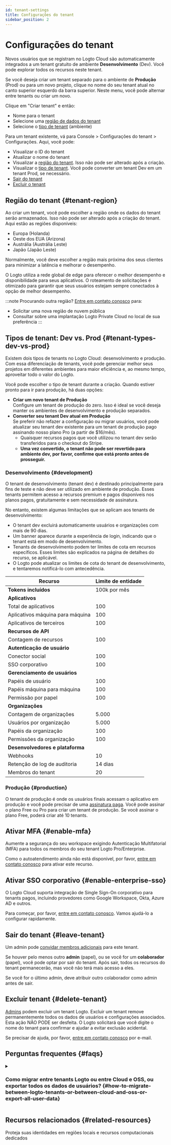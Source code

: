 ```yaml
---
id: tenant-settings
title: Configurações do tenant
sidebar_position: 2
---
```


# Configurações do tenant

Novos usuários que se registram no Logto Cloud são automaticamente integrados a um tenant gratuito de ambiente **Desenvolvimento** (Dev). Você pode explorar todos os recursos neste tenant.

Se você deseja criar um tenant separado para o ambiente de **Produção** (Prod) ou para um novo projeto, clique no nome do seu tenant atual no canto superior esquerdo da barra superior. Neste menu, você pode alternar entre tenants ou criar um novo.

Clique em "Criar tenant" e então:

- Nome para o tenant
- Selecione uma [região de dados do tenant](#tenant-region)
- Selecione o [tipo de tenant](#tenant-types-dev-vs-prod) (ambiente)

Para um tenant existente, vá para <CloudLink to="/settings">Console > Configurações do tenant > Configurações</CloudLink>. Aqui, você pode:

- Visualizar o ID do tenant
- Atualizar o nome do tenant
- Visualizar a [região do tenant](#tenant-region). Isso não pode ser alterado após a criação.
- Visualizar o [tipo de tenant](#tenant-types-dev-vs-prod). Você pode converter um tenant Dev em um tenant Prod, se necessário.
- [Sair do tenant](#leave-tenant)
- [Excluir o tenant](#delete-tenant)

## Região do tenant \{#tenant-region}

Ao criar um tenant, você pode escolher a região onde os dados do tenant serão armazenados. Isso não pode ser alterado após a criação do tenant. Aqui estão as regiões disponíveis:

- Europa (Holanda)
- Oeste dos EUA (Arizona)
- Austrália (Austrália Leste)
- Japão (Japão Leste)

Normalmente, você deve escolher a região mais próxima dos seus clientes para minimizar a latência e melhorar o desempenho.

O Logto utiliza a rede global de edge para oferecer o melhor desempenho e disponibilidade para seus aplicativos. O roteamento de solicitações é otimizado para garantir que seus usuários estejam sempre conectados à opção de melhor desempenho.

:::note
Procurando outra região? [Entre em contato conosco](https://logto.io/contact) para:

- Solicitar uma nova região de nuvem pública
- Consultar sobre uma implantação Logto Private Cloud no local de sua preferência
  :::

## Tipos de tenant: Dev vs. Prod \{#tenant-types-dev-vs-prod}

Existem dois tipos de tenants no Logto Cloud: desenvolvimento e produção. Com essa diferenciação de tenants, você pode gerenciar melhor seus projetos em diferentes ambientes para maior eficiência e, ao mesmo tempo, aproveitar todo o valor do Logto.

Você pode escolher o tipo de tenant durante a criação. Quando estiver pronto para ir para produção, há duas opções:

- **Criar um novo tenant de Produção**  
  Configure um tenant de produção do zero. Isso é ideal se você deseja manter os ambientes de desenvolvimento e produção separados.
- **Converter seu tenant Dev atual em Produção**  
  Se preferir não refazer a configuração ou migrar usuários, você pode atualizar seu tenant dev existente para um tenant de produção pago assinando nosso plano Pro (a partir de $16/mês).
  - Quaisquer recursos pagos que você utilizou no tenant dev serão transferidos para o checkout do Stripe.
  - **Uma vez convertido, o tenant não pode ser revertido para ambiente dev, por favor, confirme que está pronto antes de prosseguir.**

### Desenvolvimento \{#development}

O tenant de desenvolvimento (tenant dev) é destinado principalmente para fins de teste e não deve ser utilizado em ambiente de produção. Esses tenants permitem acesso a recursos premium e pagos disponíveis nos planos pagos, gratuitamente e sem necessidade de assinatura.

No entanto, existem algumas limitações que se aplicam aos tenants de desenvolvimento:

- O tenant dev excluirá automaticamente usuários e organizações com mais de 90 dias.
- Um banner aparece durante a experiência de login, indicando que o tenant está em modo de desenvolvimento.
- Tenants de desenvolvimento podem ter limites de cota em recursos específicos. Esses limites são explicados na página de detalhes do recurso, se aplicável.
- O Logto pode atualizar os limites de cota do tenant de desenvolvimento, e tentaremos notificá-lo com antecedência.

| Recurso                          | Limite de entidade |
| -------------------------------- | ------------------ |
| **Tokens incluídos**             | 100k por mês       |
| **Aplicativos**                  |
| Total de aplicativos             | 100                |
| Aplicativos máquina para máquina | 100                |
| Aplicativos de terceiros         | 100                |
| **Recursos de API**              |                    |
| Contagem de recursos             | 100                |
| **Autenticação de usuário**      |                    |
| Conector social                  | 100                |
| SSO corporativo                  | 100                |
| **Gerenciamento de usuários**    |                    |
| Papéis de usuário                | 100                |
| Papéis máquina para máquina      | 100                |
| Permissão por papel              | 100                |
| **Organizações**                 |                    |
| Contagem de organizações         | 5.000              |
| Usuários por organização         | 5.000              |
| Papéis da organização            | 100                |
| Permissões da organização        | 100                |
| **Desenvolvedores e plataforma** |                    |
| Webhooks                         | 10                 |
| Retenção de log de auditoria     | 14 dias            |
| Membros do tenant                | 20                 |

### Produção \{#production}

O tenant de produção é onde os usuários finais acessam o aplicativo em produção e você pode precisar de uma [assinatura paga](https://logto.io/pricing). Você pode assinar o plano Free ou Pro para criar um tenant de produção. Se você assinar o plano Free, poderá criar até 10 tenants.

## Ativar MFA \{#enable-mfa}

Aumente a segurança do seu workspace exigindo Autenticação Multifatorial (MFA) para todos os membros do seu tenant Logto Pro/Enterprise.

Como o autoatendimento ainda não está disponível, por favor, [entre em contato conosco](https://logto.io/contact) para ativar este recurso.

## Ativar SSO corporativo \{#enable-enterprise-sso}

O Logto Cloud suporta integração de Single Sign-On corporativo para tenants pagos, incluindo provedores como Google Workspace, Okta, Azure AD e outros.

Para começar, por favor, [entre em contato conosco](https://logto.io/contact). Vamos ajudá-lo a configurar rapidamente.

## Sair do tenant \{#leave-tenant}

Um admin pode [convidar membros adicionais](/logto-cloud/tenant-member-management) para este tenant.

Se houver pelo menos outro **admin** (papel), ou se você for um **colaborador** (papel), você pode optar por sair do tenant. Após sair, todos os recursos do tenant permanecerão, mas você não terá mais acesso a eles.

Se você for o último admin, deve atribuir outro colaborador como admin antes de sair.

## Excluir tenant \{#delete-tenant}

[Admins](/logto-cloud/tenant-member-management#invite-collaborators) podem excluir um tenant Logto. Excluir um tenant remove permanentemente todos os dados de usuários e configurações associados. Esta ação NÃO PODE ser desfeita. O Logto solicitará que você digite o nome do tenant para confirmar e ajudar a evitar exclusão acidental.

Se precisar de ajuda, por favor, [entre em contato conosco](https://logto.io/contact) por e-mail.

## Perguntas frequentes \{#faqs}

<details>
<summary>

### Como migrar entre tenants Logto ou entre Cloud e OSS, ou exportar todos os dados de usuários? \{#how-to-migrate-between-logto-tenants-or-between-cloud-and-oss-or-export-all-user-data}

</summary>

Atualmente, você pode converter seu tenant **Desenvolvimento** para um tenant **Produção** com plano pago por conta própria. [Saiba mais](#tenant-types-dev-vs-prod)

No entanto, a migração de autoatendimento (todas as configurações e dados de usuários) entre Logto Cloud e a versão OSS não é suportada. Se precisar desse serviço, por favor, [entre em contato com a equipe Logto](https://logto.io/contact) para discutir suas opções.

Se você planeja parar de usar o Logto Cloud para um projeto, o Logto pode ajudá-lo a exportar todos os dados de usuários. Por favor, [fale conosco](https://logto.io/contact).

</details>

## Recursos relacionados \{#related-resources}

<Url href="https://blog.logto.io/data-region-resources">
  Proteja suas identidades em regiões locais e recursos computacionais dedicados
</Url>
